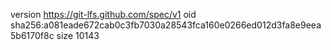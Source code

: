 version https://git-lfs.github.com/spec/v1
oid sha256:a081eade672cab0c3fb7030a28543fca160e0266ed012d3fa8e9eea5b6170f8c
size 10143
